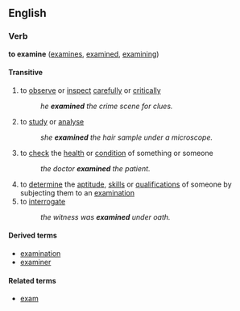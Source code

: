 ==English==
===Verb===
'''to examine''' ([[examines]], [[examined]], [[examining]])

====Transitive====
# to [[observe]] or [[inspect]] [[careful]]ly or [[critical]]ly
#:''he '''examined''' the crime scene for clues.''
# to [[study]] or [[analyse]]
#:''she '''examined''' the hair sample under a microscope.''
# to [[check]] the [[health]] or [[condition]] of something or someone
#:''the doctor '''examined''' the patient.''
# to [[determine]] the [[aptitude]], [[skill]]s or [[qualification]]s of someone by subjecting them to an [[examination]]
# to [[interrogate]]
#:''the witness was '''examined''' under oath.''

====Derived terms====
*[[examination]]
*[[examiner]]

====Related terms====
*[[exam]]